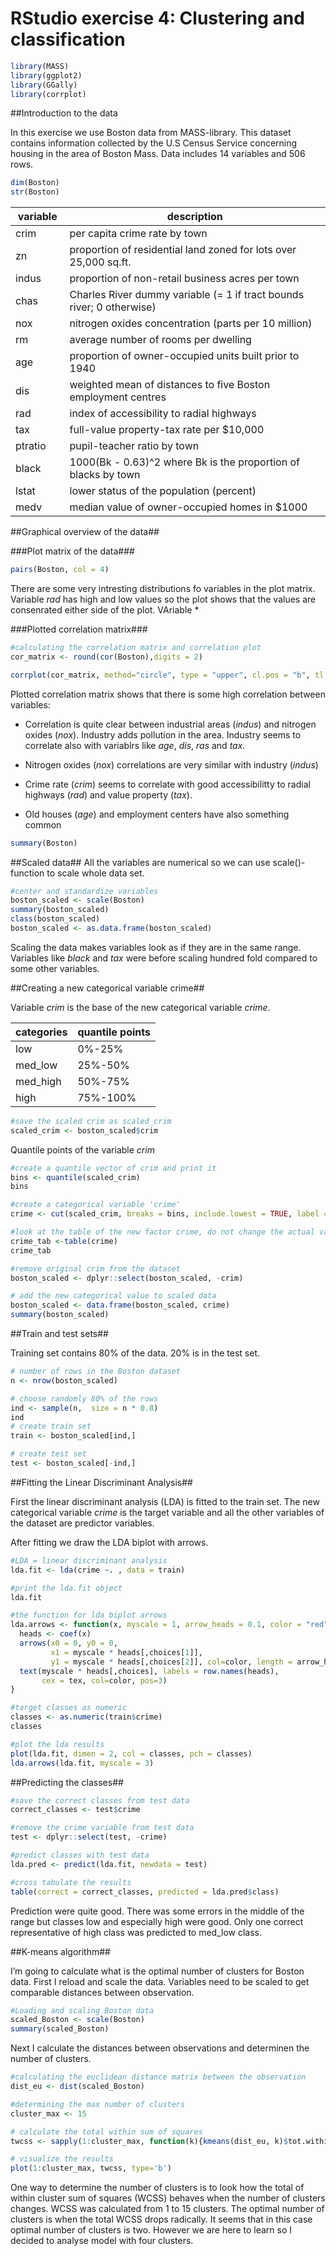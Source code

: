 # RStudio exercise 4: Clustering and classification

```r
library(MASS)
library(ggplot2)
library(GGally)
library(corrplot)
```
##Introduction to the data

In this exercise we use Boston data from MASS-library. This dataset contains information collected by the U.S Census Service concerning housing in the area of Boston Mass. Data includes 14 variables and 506 rows.

```r
dim(Boston)
str(Boston)
```

|variable|description|
|--------|-------------------------------------|
|crim|per capita crime rate by town|
|zn|proportion of residential land zoned for lots over 25,000 sq.ft.|
|indus|proportion of non-retail business acres per town|
|chas|Charles River dummy variable (= 1 if tract bounds river; 0 otherwise)|
|nox|nitrogen oxides concentration (parts per 10 million)|
|rm|average number of rooms per dwelling|
|age|proportion of owner-occupied units built prior to 1940|
|dis|weighted mean of distances to five Boston employment centres|
|rad|index of accessibility to radial highways|
|tax|full-value property-tax rate per $10,000|
|ptratio|pupil-teacher ratio by town|
|black|1000(Bk - 0.63)^2 where Bk is the proportion of blacks by town|
|lstat|lower status of the population (percent)|
|medv|median value of owner-occupied homes in $1000|

##Graphical overview of the data##

###Plot matrix of the data###

```r
pairs(Boston, col = 4)
```

There are some very intresting distributions fo variables in the plot matrix. Variable *rad* has high and low values so the plot shows that the values are consenrated either side of the plot. VAriable *   

###Plotted correlation matrix###

```r
#calculating the correlation matrix and correlation plot
cor_matrix <- round(cor(Boston),digits = 2)

corrplot(cor_matrix, method="circle", type = "upper", cl.pos = "b", tl.pos = "d", tl.cex = 0.6)
```

Plotted correlation matrix shows that there is some high correlation between variables:

* Correlation is quite clear between industrial areas (*indus*) and nitrogen oxides (*nox*). Industry adds pollution in the area. Industry seems to correlate also with variablrs like *age*, *dis*, *ras* and *tax*.

* Nitrogen oxides (*nox*) correlations are very similar with industry (*indus*)

* Crime rate (*crim*) seems to correlate with good accessibilitty to radial highways (*rad*) and value property (*tax*).

* Old houses (*age*) and employment centers have also something common 



```r
summary(Boston)
```

##Scaled data##
All the variables are numerical so we can use scale()-function to scale whole data set.

```r
#center and standardize variables
boston_scaled <- scale(Boston)
summary(boston_scaled)
class(boston_scaled)
boston_scaled <- as.data.frame(boston_scaled)
```

Scaling the data makes variables look as if they are in the same range. Variables like *black* and *tax* were before scaling hundred fold compared to some other variables. 

##Creating a new categorical variable crime##

Variable *crim* is the base of the new categorical variable *crime*. 

|categories|quantile points|
|-------|-------|
|low|0%-25%|
|med_low|25%-50%|
|med_high|50%-75%|
|high|75%-100%|

```r
#save the scaled crim as scaled_crim
scaled_crim <- boston_scaled$crim
```

Quantile points of the variable *crim*

```r
#create a quantile vector of crim and print it
bins <- quantile(scaled_crim)
bins

#create a categorical variable 'crime'
crime <- cut(scaled_crim, breaks = bins, include.lowest = TRUE, label = c("low", "med_low", "med_high", "high"))

#look at the table of the new factor crime, do not change the actual variable "crime"
crime_tab <-table(crime)
crime_tab

#remove original crim from the dataset
boston_scaled <- dplyr::select(boston_scaled, -crim)

# add the new categorical value to scaled data
boston_scaled <- data.frame(boston_scaled, crime)
summary(boston_scaled)
```

##Train and test sets##

Training set contains 80% of the data. 20% is in the test set.

```r
# number of rows in the Boston dataset 
n <- nrow(boston_scaled)

# choose randomly 80% of the rows
ind <- sample(n,  size = n * 0.8)
ind
# create train set
train <- boston_scaled[ind,]

# create test set 
test <- boston_scaled[-ind,]
```

##Fitting the Linear Discriminant Analysis##

First the linear discriminant analysis (LDA) is fitted to the train set. The new categorical variable *crime* is the target variable and all the other variables of the dataset are predictor variables.

After fitting we draw the LDA biplot with arrows.

```r
#LDA = linear discriminant analysis
lda.fit <- lda(crime ~. , data = train)

#print the lda.fit object
lda.fit

#the function for lda biplot arrows
lda.arrows <- function(x, myscale = 1, arrow_heads = 0.1, color = "red", tex = 0.75, choices = c(1,2)){
  heads <- coef(x)
  arrows(x0 = 0, y0 = 0, 
         x1 = myscale * heads[,choices[1]], 
         y1 = myscale * heads[,choices[2]], col=color, length = arrow_heads)
  text(myscale * heads[,choices], labels = row.names(heads), 
       cex = tex, col=color, pos=3)
}

#target classes as numeric
classes <- as.numeric(train$crime)
classes

#plot the lda results
plot(lda.fit, dimen = 2, col = classes, pch = classes)
lda.arrows(lda.fit, myscale = 3)

```

##Predicting the classes##

```r
#save the correct classes from test data
correct_classes <- test$crime

#remove the crime variable from test data
test <- dplyr::select(test, -crime)

#predict classes with test data
lda.pred <- predict(lda.fit, newdata = test)

#cross tabulate the results
table(correct = correct_classes, predicted = lda.pred$class)
```

Prediction were quite good. There was some errors in the middle of the range but classes low and especially high were good. Only one correct representative of high class was predicted to med_low class. 

##K-means algorithm##

I'm going to calculate what is the optimal number of clusters for Boston data. First I reload and scale the data. Variables need to be scaled to get comparable distances between observation. 
```r
#Loading and scaling Boston data
scaled_Boston <- scale(Boston)
summary(scaled_Boston)
```

Next I calculate the distances between observations and determinen the number of clusters.
```r
#calculating the euclidean distance matrix between the observation
dist_eu <- dist(scaled_Boston)

#determining the max number of clusters
cluster_max <- 15

# calculate the total within sum of squares
twcss <- sapply(1:cluster_max, function(k){kmeans(dist_eu, k)$tot.withinss})

# visualize the results
plot(1:cluster_max, twcss, type='b')
```

One way to determine the number of clusters is to look how the total of within cluster sum of squares (WCSS) behaves when the number of clusters changes. WCSS was calculated from 1 to 15 clusters. The optimal number of clusters is when the total WCSS drops radically. It seems that in this case optimal number of clusters is two. However we are here to learn so I decided to analyse model with four clusters. 


